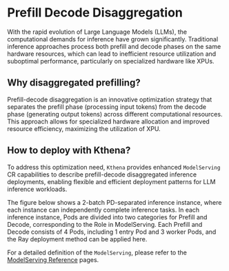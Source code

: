 
# Prefill Decode Disaggregation

With the rapid evolution of Large Language Models (LLMs), the computational demands for inference have grown
significantly. Traditional inference approaches process both prefill and decode phases on the same hardware resources,
which can lead to inefficient resource utilization and suboptimal performance, particularly on specialized hardware like XPUs.

## Why disaggregated prefilling?

Prefill-decode disaggregation is an innovative optimization strategy that separates the prefill phase (processing input
tokens) from the decode phase (generating output tokens) across different computational resources. This approach allows
for specialized hardware allocation and improved resource efficiency, maximizing the utilization of XPU.

## How to deploy with Kthena?

To address this optimization need, `Kthena` provides enhanced `ModelServing` CR capabilities to describe prefill-decode
disaggregated inference deployments, enabling flexible and efficient deployment patterns for LLM inference workloads.

The figure below shows a 2-batch PD-separated inference instance, where each instance can independently complete inference tasks. In each inference instance, Pods are divided into two categories for Prefill and Decode, corresponding to the Role in ModelServing. Each Prefill and Decode consists of 4 Pods, including 1 entry Pod and 3 worker Pods, and the Ray deployment method can be applied here.


<div style={{ textAlign: 'center' }}>
  <LightboxImage src="/img/pd-introduction.svg" alt="Prefill Decode Disaggregation Example"/>
</div>

For a detailed definition of the `ModelServing`, please refer to
the [ModelServing Reference](../../reference/crd/workload.serving.volcano.sh.md) pages.


